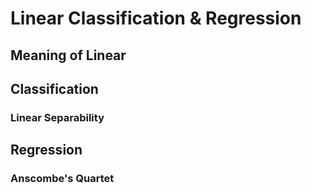 # Linear Classification & Regression

## Meaning of Linear

## Classification

### Linear Separability

## Regression

### Anscombe's Quartet